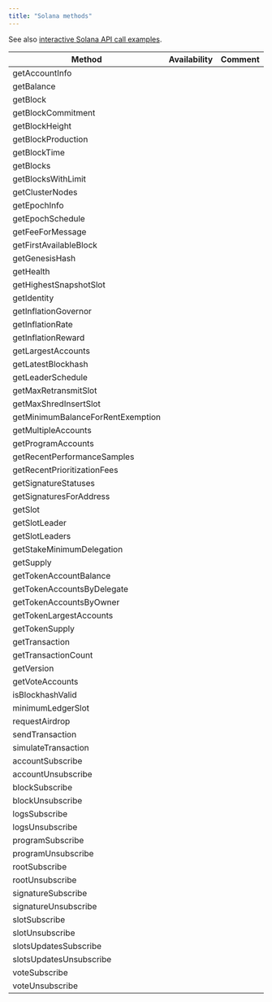 ```yaml
---
title: "Solana methods"
---
```


See also [interactive Solana API call examples](/api-reference/solana-getting-started).

| Method                            | Availability | Comment |
| --------------------------------- | ------------ | ------- |
| getAccountInfo                    | <Icon icon="square-check"  iconType="solid" />            |         |
| getBalance                        | <Icon icon="square-check"  iconType="solid" />            |         |
| getBlock                          | <Icon icon="square-check"  iconType="solid" />            |         |
| getBlockCommitment                | <Icon icon="square-check"  iconType="solid" />            |         |
| getBlockHeight                    | <Icon icon="square-check"  iconType="solid" />            |         |
| getBlockProduction                | <Icon icon="square-check"  iconType="solid" />            |         |
| getBlockTime                      | <Icon icon="square-check"  iconType="solid" />            |         |
| getBlocks                         | <Icon icon="square-check"  iconType="solid" />            |         |
| getBlocksWithLimit                | <Icon icon="square-check"  iconType="solid" />            |         |
| getClusterNodes                   | <Icon icon="square-check"  iconType="solid" />            |         |
| getEpochInfo                      | <Icon icon="square-check"  iconType="solid" />            |         |
| getEpochSchedule                  | <Icon icon="square-check"  iconType="solid" />            |         |
| getFeeForMessage                  | <Icon icon="square-check"  iconType="solid" />            |         |
| getFirstAvailableBlock            | <Icon icon="square-check"  iconType="solid" />            |         |
| getGenesisHash                    | <Icon icon="square-check"  iconType="solid" />            |         |
| getHealth                         | <Icon icon="square-check"  iconType="solid" />            |         |
| getHighestSnapshotSlot            | <Icon icon="square-check"  iconType="solid" />            |         |
| getIdentity                       | <Icon icon="square-check"  iconType="solid" />            |         |
| getInflationGovernor              | <Icon icon="square-check"  iconType="solid" />            |         |
| getInflationRate                  | <Icon icon="square-check"  iconType="solid" />            |         |
| getInflationReward                | <Icon icon="square-check"  iconType="solid" />            |         |
| getLargestAccounts                | <Icon icon="square-check"  iconType="solid" />            |         |
| getLatestBlockhash                | <Icon icon="square-check"  iconType="solid" />            |         |
| getLeaderSchedule                 | <Icon icon="square-check"  iconType="solid" />            |         |
| getMaxRetransmitSlot              | <Icon icon="square-check"  iconType="solid" />            |         |
| getMaxShredInsertSlot             | <Icon icon="square-check"  iconType="solid" />            |         |
| getMinimumBalanceForRentExemption | <Icon icon="square-check"  iconType="solid" />            |         |
| getMultipleAccounts               | <Icon icon="square-check"  iconType="solid" />            |         |
| getProgramAccounts                | <Icon icon="square-check"  iconType="solid" />            |         |
| getRecentPerformanceSamples       | <Icon icon="square-check"  iconType="solid" />            |         |
| getRecentPrioritizationFees       | <Icon icon="square-check"  iconType="solid" />            |         |
| getSignatureStatuses              | <Icon icon="square-check"  iconType="solid" />            |         |
| getSignaturesForAddress           | <Icon icon="square-check"  iconType="solid" />            |         |
| getSlot                           | <Icon icon="square-check"  iconType="solid" />            |         |
| getSlotLeader                     | <Icon icon="square-check"  iconType="solid" />            |         |
| getSlotLeaders                    | <Icon icon="square-check"  iconType="solid" />            |         |
| getStakeMinimumDelegation         | <Icon icon="square-check"  iconType="solid" />            |         |
| getSupply                         | <Icon icon="square-check"  iconType="solid" />            |         |
| getTokenAccountBalance            | <Icon icon="square-check"  iconType="solid" />            |         |
| getTokenAccountsByDelegate        | <Icon icon="square-check"  iconType="solid" />            |         |
| getTokenAccountsByOwner           | <Icon icon="square-check"  iconType="solid" />            |         |
| getTokenLargestAccounts           | <Icon icon="square-check"  iconType="solid" />            |         |
| getTokenSupply                    | <Icon icon="square-check"  iconType="solid" />            |         |
| getTransaction                    | <Icon icon="square-check"  iconType="solid" />            |         |
| getTransactionCount               | <Icon icon="square-check"  iconType="solid" />            |         |
| getVersion                        | <Icon icon="square-check"  iconType="solid" />            |         |
| getVoteAccounts                   | <Icon icon="square-check"  iconType="solid" />            |         |
| isBlockhashValid                  | <Icon icon="square-check"  iconType="solid" />            |         |
| minimumLedgerSlot                 | <Icon icon="square-check"  iconType="solid" />            |         |
| requestAirdrop                    | <Icon icon="xmark"  iconType="solid" />            |         |
| sendTransaction                   | <Icon icon="square-check"  iconType="solid" />            |         |
| simulateTransaction               | <Icon icon="square-check"  iconType="solid" />            |         |
| accountSubscribe                  | <Icon icon="square-check"  iconType="solid" />            |         |
| accountUnsubscribe                | <Icon icon="square-check"  iconType="solid" />            |         |
| blockSubscribe                    | <Icon icon="square-check"  iconType="solid" />            |         |
| blockUnsubscribe                  | <Icon icon="square-check"  iconType="solid" />            |         |
| logsSubscribe                     | <Icon icon="square-check"  iconType="solid" />            |         |
| logsUnsubscribe                   | <Icon icon="square-check"  iconType="solid" />            |         |
| programSubscribe                  | <Icon icon="square-check"  iconType="solid" />            |         |
| programUnsubscribe                | <Icon icon="square-check"  iconType="solid" />            |         |
| rootSubscribe                     | <Icon icon="square-check"  iconType="solid" />            |         |
| rootUnsubscribe                   | <Icon icon="square-check"  iconType="solid" />            |         |
| signatureSubscribe                | <Icon icon="square-check"  iconType="solid" />            |         |
| signatureUnsubscribe              | <Icon icon="square-check"  iconType="solid" />            |         |
| slotSubscribe                     | <Icon icon="square-check"  iconType="solid" />            |         |
| slotUnsubscribe                   | <Icon icon="square-check"  iconType="solid" />            |         |
| slotsUpdatesSubscribe             | <Icon icon="square-check"  iconType="solid" />            |         |
| slotsUpdatesUnsubscribe           | <Icon icon="square-check"  iconType="solid" />            |         |
| voteSubscribe                     | <Icon icon="square-check"  iconType="solid" />            |         |
| voteUnsubscribe                   | <Icon icon="square-check"  iconType="solid" />            |         |
